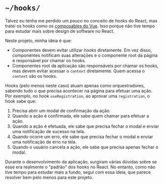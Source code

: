 # `~/hooks/`

Talvez eu tenha me perdido um pouco no conceito de hooks do React, mas tratei os hooks como os
[composables do Vue](https://vuejs.org/guide/reusability/composables.html). Isso porque não tive tempo para estudar
mais sobre design de software no React.

Neste projeto, minha ideia é que:

- Componentes devem evitar utilizar hooks diretamente. Em vez disso, componentes notificam suas alterações e o
  componente root da página é responsável por chamar os hooks.
- Componentes root da aplicação são responsáveis por chamar os hooks, mas devem evitar acessar o `context` diretamente.
  Quem acessa o `context` são os hooks.

Hooks (pelo menos neste caso) atuam apenas como orquestradores, sabendo tudo o que precisa acontecer na página para
efetuar uma ação. Por exemplo, no hook `useRegistration`, ao aprovar uma `registration`, o hook sabe que:

1. Precisa abrir um modal de confirmação da ação.
2. Quando a ação é confirmada, ele sabe quem chamar para efetuar a ação.
3. Quando a ação é efetuada, ele sabe que precisa fechar o modal e enviar uma notificação de sucesso na tela.
4. Quando ocorre um erro, ele sabe que precisa fechar o modal e enviar uma notificação de erro na tela.
5. Quando o usuário cancela a ação, ele sabe que precisa apenas fechar o modal.

Durante o desenvolvimento da aplicação, surgiram várias dúvidas sobre se esse era realmente o "padrão" dos hooks no
React. No entanto, como não tive tempo para estudar mais a fundo, segui com essa ideia, que parece resolver bem pelo menos para este projeto.